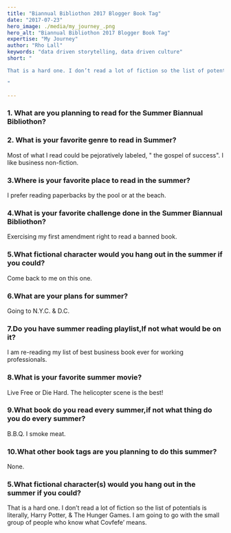 ```yaml
---
title: "Biannual Bibliothon 2017 Blogger Book Tag"
date: "2017-07-23"
hero_image: ./media/my_journey_.png
hero_alt: "Biannual Bibliothon 2017 Blogger Book Tag"
expertise: "My Journey"
author: "Rho Lall"
keywords: "data driven storytelling, data driven culture"
short: "

That is a hard one. I don’t read a lot of fiction so the list of potentials is literally, Harry Potter, & The Hunger Games. I am going to go with the small group of people who know what Covfefe’ means.

"

---
```

### 1. What are you planning to read for the Summer Biannual Bibliothon?

### 2. What is your favorite genre to read in Summer?

Most of what I read could be pejoratively labeled, " the gospel of success". I like business non-fiction. 

### 3.Where is your favorite place to read in the summer?

I prefer reading paperbacks by the pool or at the beach.

### 4.What is your favorite challenge done in the Summer Biannual Bibliothon?

Exercising my first amendment right to read a banned book. 

### 5.What fictional character would you hang out in the summer if you could?

Come back to me on this one.

### 6.What are your plans for summer?

Going to N.Y.C. & D.C.

### 7.Do you have summer reading playlist,If not what would be on it?

I am re-reading my list of best business book ﻿ever for working professionals.

### 8.What is your favorite summer movie?

Live Free or Die Hard. The helicopter scene is the best!

### 9.What book do you read every summer,if not what thing do you do every summer?

B.B.Q. I smoke meat.

### 10.What other book tags are you planning to do this summer?

None.

### 5.What fictional character(s) would you hang out in the summer if you could?

That is a hard one. I don’t read a lot of fiction so the list of potentials is literally, Harry Potter, & The Hunger Games. I am going to go with the small group of people who know what Covfefe’ means.